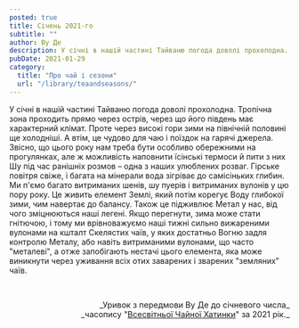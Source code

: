 ```yaml
---
posted: true
title: Січень 2021-го
subtitle: ""
author: Ву Де
description: У січні в нашій частині Тайваню погода доволі прохолодна. Тропічна зона проходить прямо через острів, через що його південь має характерний клімат...
pubDate: 2021-01-29
category: 
  title: "Про чай і сезони"
  url: "/library/teaandseasons/"
---
```


У січні в нашій частині Тайваню погода доволі прохолодна. Тропічна зона проходить прямо через острів, через що його південь має характерний клімат. Проте через високі гори зими на північній половині ще холодніші. А втім, це чудово для чаю і поїздок на гарячі джерела. Звісно, що цього року нам треба бути особливо обережними на прогулянках, але ж можливість наповнити їсінські термоси й пити з них Шу під час ранішніх розмов – одна з наших улюблених розваг. Гірське повітря свіже, і багата на мінерали вода зігріває до самісіньких глибин. Ми п'ємо багато витриманих шенів, шу пуерів і витриманих вулонів у цю пору року. Це живить елемент Землі, який потім корегує Воду глибокої зими, чим навертає до балансу. Також це підживлює Метал у нас, від чого зміцнюються наші легені. Якщо перегнути, зима може стати гнітючою, і тому ми врівноважуємо наші тижні сильно вижареними вулонами на кшталт Скелястих чаїв, у яких достатньо Вогню задля контролю Металу, або навіть витриманими вулонами, що часто "металеві", а отже запобігають нестачі цього елемента, яка може виникнути через уживання всіх отих заварених і зварених "земляних" чаїв.

<p>&nbsp;</p>
<p align="right" style="font-size: 0.9rem;">_Уривок з передмови Ву Де до січневого числа_<br />_часопису "<a href="http://www.globalteahut.org/" target="_blank" rel="noopener noreferrer">Всесвітньої Чайної Хатинки</a>" за 2021 рік._</p>